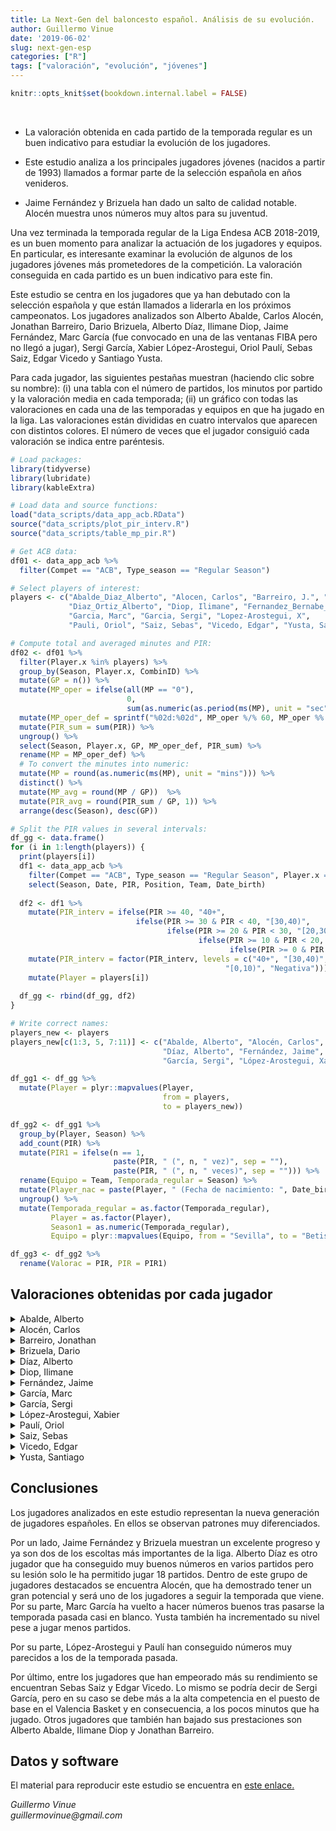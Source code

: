 ```yaml
---
title: La Next-Gen del baloncesto español. Análisis de su evolución.
author: Guillermo Vinue
date: '2019-06-02'
slug: next-gen-esp
categories: ["R"]
tags: ["valoración", "evolución", "jóvenes"]
---
```


```r
knitr::opts_knit$set(bookdown.internal.label = FALSE)
```

<br>

* La valoración obtenida en cada partido de la temporada regular es un buen indicativo para estudiar la evolución de los jugadores. 

* Este estudio analiza a los principales jugadores jóvenes (nacidos a partir de 1993) llamados a formar parte de la selección española en años venideros.

* Jaime Fernández y Brizuela han dado un salto de calidad notable. Alocén muestra unos números muy altos para su juventud.

Una vez terminada la temporada regular de la Liga Endesa ACB 2018-2019, es un buen momento para analizar la actuación de los jugadores y equipos. En particular, es interesante examinar la evolución de algunos de los jugadores jóvenes más prometedores de la competición. La valoración conseguida en cada partido es un buen indicativo para este fin. 

Este estudio se centra en los jugadores que ya han debutado con la selección española y que están llamados a liderarla en los próximos campeonatos. Los jugadores analizados son Alberto Abalde, Carlos Alocén, Jonathan Barreiro, Dario Brizuela, Alberto Díaz, Ilimane Diop, Jaime Fernández, Marc García (fue convocado en una de las ventanas FIBA pero no llegó a jugar), Sergi García, Xabier López-Arostegui, Oriol Paulí, Sebas Saiz, Edgar Vicedo y Santiago Yusta.

Para cada jugador, las siguientes pestañas muestran (haciendo clic sobre su nombre): (i) una tabla con el número de partidos, los minutos por partido y la valoración media en cada temporada; (ii) un gráfico con todas las valoraciones en cada una de las temporadas y equipos en que ha jugado en la liga. Las valoraciones están divididas en cuatro intervalos que aparecen con distintos colores. El número de veces que el jugador consiguió cada valoración se indica entre paréntesis. 

```r
# Load packages:
library(tidyverse)
library(lubridate)
library(kableExtra)
```

```r
# Load data and source functions:
load("data_scripts/data_app_acb.RData")
source("data_scripts/plot_pir_interv.R")
source("data_scripts/table_mp_pir.R")
```

```r
# Get ACB data:
df01 <- data_app_acb %>% 
  filter(Compet == "ACB", Type_season == "Regular Season")

# Select players of interest:
players <- c("Abalde_Diaz_Alberto", "Alocen, Carlos", "Barreiro, J.", "Brizuela, Dario", 
             "Diaz_Ortiz_Alberto", "Diop, Ilimane", "Fernandez_Bernabe_Jaime",
             "Garcia, Marc", "Garcia, Sergi", "Lopez-Arostegui, X",
             "Pauli, Oriol", "Saiz, Sebas", "Vicedo, Edgar", "Yusta, Santiago")

# Compute total and averaged minutes and PIR:
df02 <- df01 %>% 
  filter(Player.x %in% players) %>%
  group_by(Season, Player.x, CombinID) %>%
  mutate(GP = n()) %>%
  mutate(MP_oper = ifelse(all(MP == "0"), 
                          0,
                          sum(as.numeric(as.period(ms(MP), unit = "sec")), na.rm = TRUE))) %>%
  mutate(MP_oper_def = sprintf("%02d:%02d", MP_oper %/% 60, MP_oper %% 60)) %>%
  mutate(PIR_sum = sum(PIR)) %>%
  ungroup() %>%
  select(Season, Player.x, GP, MP_oper_def, PIR_sum) %>%
  rename(MP = MP_oper_def) %>%
  # To convert the minutes into numeric:
  mutate(MP = round(as.numeric(ms(MP), unit = "mins"))) %>%
  distinct() %>%
  mutate(MP_avg = round(MP / GP))  %>%
  mutate(PIR_avg = round(PIR_sum / GP, 1)) %>% 
  arrange(desc(Season), desc(GP))
```

```r
# Split the PIR values in several intervals:
df_gg <- data.frame()
for (i in 1:length(players)) {
  print(players[i])
  df1 <- data_app_acb %>%
    filter(Compet == "ACB", Type_season == "Regular Season", Player.x == players[i]) %>%
    select(Season, Date, PIR, Position, Team, Date_birth) 
  
  df2 <- df1 %>%
    mutate(PIR_interv = ifelse(PIR >= 40, "40+", 
                            ifelse(PIR >= 30 & PIR < 40, "[30,40)",
                                   ifelse(PIR >= 20 & PIR < 30, "[20,30)",
                                          ifelse(PIR >= 10 & PIR < 20, "[10,20)",
                                                 ifelse(PIR >= 0 & PIR < 10, "[0,10)", "Negativa")))))) %>%
    mutate(PIR_interv = factor(PIR_interv, levels = c("40+", "[30,40)", "[20,30)", "[10,20)", 
                                                "[0,10)", "Negativa"))) %>%
    mutate(Player = players[i])
  
  df_gg <- rbind(df_gg, df2)
}

# Write correct names:
players_new <- players
players_new[c(1:3, 5, 7:11)] <- c("Abalde, Alberto", "Alocén, Carlos", "Barreiro, Jonathan", 
                                  "Díaz, Alberto", "Fernández, Jaime", "García, Marc", 
                                  "García, Sergi", "López-Arostegui, Xabier", "Paulí, Oriol")

df_gg1 <- df_gg %>%
  mutate(Player = plyr::mapvalues(Player, 
                                  from = players,
                                  to = players_new))

df_gg2 <- df_gg1 %>%
  group_by(Player, Season) %>%
  add_count(PIR) %>%
  mutate(PIR1 = ifelse(n == 1, 
                       paste(PIR, " (", n, " vez)", sep = ""),
                       paste(PIR, " (", n, " veces)", sep = ""))) %>%
  rename(Equipo = Team, Temporada_regular = Season) %>%
  mutate(Player_nac = paste(Player, " (Fecha de nacimiento: ", Date_birth, ")", sep = "")) %>%
  ungroup() %>%
  mutate(Temporada_regular = as.factor(Temporada_regular), 
         Player = as.factor(Player),
         Season1 = as.numeric(Temporada_regular),
         Equipo = plyr::mapvalues(Equipo, from = "Sevilla", to = "Betis")) 

df_gg3 <- df_gg2 %>%
  rename(Valorac = PIR, PIR = PIR1)
```

## Valoraciones obtenidas por cada jugador 

<details><summary>Abalde, Alberto</summary>
<p>

```r
tab1 <- table_mp_pir(df02, players[1])
kable(tab1, format = "html", caption = "") %>% kable_styling(full_width = FALSE, font_size = 13) 
```

```r
plot_pir_interv(df_gg3, players_new[1])
```

Alberto Abalde ha jugado 27 partidos de la temporada regular 2018-2019 en los que ha promediado 18 minutos por encuentro. Sus minutos y valoración por partido han descendido respecto a las dos temporadas anteriores. En el gráfico con sus valoraciones, se observa cómo Abalde ha bajado sus prestaciones. En la temporada 2016-2017, jugando en el Joventut de Badalona, el jugador gallego consiguió valorar al menos 14 en 10 partidos, con un tope de 26. En la 2017-2018, en su primera temporada con el Valencia Basket solo superó los 14 de valoración en 5 ocasiones. Y en lo que respecta a la 2018-2019, solo ha superado los 14 en 3 partidos. En ninguna de las dos últimas campañas ha logrado llegar a los 20 créditos de valoración. Por otro lado, durante esta campaña ha valorado negativamente en cuatro partidos, su segunda peor marca tras la temporada 2014-2015.

</p>
</details>

<details><summary>Alocén, Carlos</summary>
<p>

```r
tab2 <- table_mp_pir(df02, players[2])
kable(tab2, format = "html", caption = "") %>% kable_styling(full_width = FALSE)
```

```r
plot_pir_interv(df_gg3, players_new[2])
```

Carlos Alocén ha jugado 32 partidos de la temporada regular 2018-2019 en los que ha promediado 15 minutos por encuentro. Alocén, de 18 años, es el jugador más joven de los incluidos en este estudio. Pese a ello, ha logrado números muy meritorios que muestran un importante salto de calidad. Hasta en cuatro partidos ha valorado 14 o más, llegando a los 21 en una ocasión. Sin embargo, su inexperiencia todavía le hace ser un poco irregular y hasta en 5 partidos ha obtenido una valoración negativa. 

</p>
</details>

<details><summary>Barreiro, Jonathan</summary>
<p>

```r
tab3 <- table_mp_pir(df02, players[3])
kable(tab3, format = "html", caption = "") %>% kable_styling(full_width = FALSE, font_size = 16)
```

```r
plot_pir_interv(df_gg3, players_new[3])
```

Jonathan Barreiro ha jugado 32 partidos de la temporada regular 2018-2019 en los que ha promediado 16 minutos por encuentro, números similares a los de la temporada pasada. Su valoración media ha bajado. En la temporada 2017-2018, Barreiro consiguió llegar a los 10 de valoración en 5 partidos y solo valoró negativo en 2 ocasiones (en contraposición a las 9 de la 2016-2017). Sin embargo, sus números esta temporada en general han descendido. Pese a que de nuevo ha logrado al menos 10 de valoración en 5 partidos, obtuvo una puntuación negativa en 10 ocasiones, lo que es su peor registro hasta la fecha.
</p>
</details>

<details><summary>Brizuela, Dario</summary>
<p>
```r
tab4 <- table_mp_pir(df02, players[4])
kable(tab4, format = "html", caption = "") %>% kable_styling(full_width = FALSE, font_size = 11)
```

```r
plot_pir_interv(df_gg3, players_new[4])
```

Dario Brizuela ha jugado 30 partidos de la temporada regular 2018-2019 en los que ha promediado 24 minutos por encuentro, más que nunca en su carrera. Su gráfico de valoraciones demuestra su notable progreso. Brizuela ya dejó alguna muestra de su potencial al valorar 33 en un partido de la 2015-2016 o 26 en otro partido de la temporada pasada. Pero es esta temporada en la que sus números se han disparado. Ha conseguido valorar 18 o más en 8 partidos con un máximo de 30. Por primera vez en su carrera no ha valorado negativo en ningún partido.
</p>
</details>

<details><summary>Díaz, Alberto</summary>
<p>
```r
tab5 <- table_mp_pir(df02, players[5])
kable(tab5, format = "html", caption = "") %>% kable_styling(full_width = FALSE, font_size = 11)
```

```r
plot_pir_interv(df_gg3, players_new[5])
```

A causa de una lesión, Alberto Díaz solo ha podido jugar 18 partidos de la temporada regular 2018-2019 en los que ha promediado 17 minutos por encuentro. Es de destacar que en las cuatro anteriores temporadas solo se había perdido dos partidos. Según el gráfico, desde su vuelta al Unicaja en la 2015-2016, el jugador malagueño presenta números relevantes, llegando a los 14 créditos en varios partidos. Pero es esta temporada en la que se observa un paso adelante. Por primera vez con el Unicaja ha superado los 20 de valoración, igualando su mejor marca (22) que obtuvo con el Fuenlabrada. Además, no ha valorado negativo en ninguna ocasión. 
</p>
</details>

<details><summary>Diop, Ilimane</summary>
<p>
```r
tab6 <- table_mp_pir(df02, players[6])
kable(tab6, format = "html", caption = "") %>% kable_styling(full_width = FALSE, font_size = 13)
```

```r
plot_pir_interv(df_gg3, players_new[6])
```

Por primera vez en su carrera, Ilmane Diop ha jugado todos los partidos de la temporada regular, en los que ha promediado 14 minutos por encuentro, en línea con las tres temporadas anteriores. Sus números mejoraron la temporada pasada en la que por primera vez consiguió valorar más de 20. En cambio, sus números han empeorado esta campaña. Pese a que ha conseguido su récord de valoración con 25, hasta en 7 partidos ha valorado negativo.
</p>
</details>

<details><summary>Fernández, Jaime</summary>
<p>
```r
tab7 <- table_mp_pir(df02, players[7])
kable(tab7, format = "html", caption = "") %>% kable_styling(full_width = FALSE, font_size = 11)
```

```r
plot_pir_interv(df_gg3, players_new[7], text_label = 2)
```

Jaime Fernández ha jugado 28 partidos de la temporada regular 2018-2019 en los que ha promediado 24 minutos por encuentro. Estuvo 8 semanas de baja por una lesión. Pese a ello, se observa claramente que el jugador madrileño ha experimentado un gran progreso en las dos últimas temporadas, en las que ha conseguido alcanzar al menos 17 de valoración en numerosas ocasiones. La temporada pasada lo hizo 10 veces con el Andorra (5 de ellas valorando 20 o más) y esta temporada con el Unicaja no solo lo ha vuelto a conseguir en 10 partidos, sino que ha logrado superar los 30 de valoración en 3 de ellos. Hasta el momento de su lesión en los cuartos de final de la Copa del Rey, era el único jugador de la liga junto a Will Thomas y Colton Iverson que había sido capaz de hacer 30 de valoración en 3 ocasiones.
</p>
</details>

<details><summary>García, Marc</summary>
<p>
```r
tab8 <- table_mp_pir(df02, players[8])
kable(tab8, format = "html", caption = "") %>% kable_styling(full_width = FALSE, font_size = 15)
```

```r
plot_pir_interv(df_gg3, players_new[8])
```

Marc García ha jugado 29 partidos de la temporada regular 2018-2019 en los que ha promediado 14 minutos por encuentro y ha conseguido su mejor valoración media. En el gráfico se observa que ha mejorado sus números respecto a las dos temporadas en las que participó activamente en la liga (en la 2017-2018 pertenecía al equipo del FC Barcelona Lassa B de la LEB Oro). En la 2018-2019 ha conseguido valorar 12 o más en 8 partidos con un tope de 23 (y cuatro veces ha llegado a 20). En toda su carrera solo había conseguido superar los 9 de valoración en un partido durante la temporada en la que jugó en el Real Betis Energía Plus.
</p>
</details>

<details><summary>García, Sergi</summary>
<p>
```r
tab9 <- table_mp_pir(df02, players[9])
kable(tab9, format = "html", caption = "") %>% kable_styling(full_width = FALSE, font_size = 13)
```

```r
plot_pir_interv(df_gg3, players_new[9])
```

Sergi García ha jugado 23 partidos de la temporada regular 2018-2019 en los que ha promediado 9 minutos por encuentro. En el gráfico se observa con nitidez que el jugador balear ha visto frenada su progresión esta temporada. En las dos anteriores temporadas jugando con el Tecnyconta Zaragoza había conseguido valoraciones altas, superando los 15 créditos en varias ocasiones con un máximo de 24 (aunque hasta en 6 partidos hizo una valoración negativa). Por el contrario, esta temporada apenas ha gozado de oportunidades en el Valencia Basket y los partidos en los que ha jugado solo consiguió superar los 7 de valoración en tres partidos. En cambio, en dos de los últimos partidos que ha jugado con el Manresa ha hecho 10 y 16 de valoración.
</p>
</details>

<details><summary>López-Arostegui, Xabier</summary>
<p>
```r
tab10 <- table_mp_pir(df02, players[10])
kable(tab10, format = "html", caption = "") %>% kable_styling(full_width = FALSE)
```

```r
plot_pir_interv(df_gg3, players_new[10])
```

Xabier López-Arostegui ha jugado 33 partidos de la temporada regular 2018-2019 en los que ha promediado 18 minutos por encuentro y 5.5 de valoración, números muy similares a la temporada pasada, lo cual también se aprecia en su gráfico. Sus valoraciones más altas sí que son un poco peores, ya que ha hecho 9 o más de valoración en 8 partidos, por los 12 de la 2017-2018, pero a su favor se observa que ha conseguido reducir los partidos con valoración negativa.
</p>
</details>

<details><summary>Paulí, Oriol</summary>
<p>
```r
tab11 <- table_mp_pir(df02, players[11])
kable(tab11, format = "html", caption = "") %>% kable_styling(full_width = FALSE, font_size = 15)
```

```r
plot_pir_interv(df_gg3, players_new[11])
```

Por primera vez en su carrera, Oriol Paulí ha jugado todos los partidos de la temporada regular, en los que ha promediado 14 minutos por encuentro. Su valoración media ha sido la misma que la temporada pasada, pero en el gráfico se observa un ligero crecimiento en su juego ya que esta temporada ha conseguido sus tres mejores valoraciones en toda su carrera con 22, 19 y 18. Sin embargo, su cuarta mejor valoración ha sido 11, lo que indica todavía cierta irregularidad en su juego. En cuatro partidos su valoración fue 0 y en otros tres, negativa.
</p>
</details>

<details><summary>Saiz, Sebas</summary>
<p>
```r
tab12 <- table_mp_pir(df02, players[12])
kable(tab12, format = "html", caption = "") %>% kable_styling(full_width = FALSE)
```

```r
plot_pir_interv(df_gg3, players_new[12])
```

Sebas Saiz ha jugado 32 partidos de la temporada regular 2018-2019 en los que ha promediado 12 minutos y 4.3 créditos de valoración por encuentro. El jugador madrileño ha empeorado claramente sus números, seguramente perjudicado por la manera de atacar del Tenerife, que está muy enfocada a terminar sus posesiones con un tiro de tres y no jugar demasiado por dentro con sus pívots. A diferencia de su temporada en el Burgos, en la que consiguió al menos 17 de valoración en 8 encuentros, esta temporada Sebas Saiz solo ha superado los 15 dos veces. Además ha valorado negativo en 8 partidos. 
</p>
</details>

<details><summary>Vicedo, Edgar</summary>
<p>
```r
tab13 <- table_mp_pir(df02, players[13])
kable(tab13, format = "html", caption = "") %>% kable_styling(full_width = FALSE, font_size = 12)
```

```r
plot_pir_interv(df_gg3, players_new[13])
```

Edgar Vicedo ha jugado todos los partidos de la temporada regular por vez primera en su trayectoria, en los que ha promediado 12 minutos y 2.9 de valoración por encuentro, lo que muestra un claro descenso en sus prestaciones. Vicedo había conseguido números muy buenos la pasada temporada, en la que superó los 16 de valoración en 6 partidos, consiguiendo los 23 en uno de ellos. Esta tendencia positiva se ha detenido esta campaña. Solo ha superado los 9 de valoración en 2 partidos y hasta en 8 ocasiones ha valorado negativo.
</p>
</details>

<details><summary>Yusta, Santiago</summary>
<p>
```r
tab14 <- table_mp_pir(df02, players[14])
kable(tab14, format = "html", caption = "") %>% kable_styling(full_width = FALSE, font_size = 13)
```

```r
plot_pir_interv(df_gg3, players_new[14])
```

Santiago Yusta ha jugado 20 partidos de la temporada regular 2018-2019 en los que ha promediado 16 minutos por encuentro (ha jugado menos partidos, pero su promedio en minutos es el más alto hasta la fecha y ha conseguido su mejor media de valoración). En el gráfico se aprecia que sus números son similares en sus últimas cuatro temporadas. La única diferencia es que esta temporada no ha conseguido llegar a los 20 en ningún partido. Sin embargo, ha reducido sus valoraciones negativas a solo dos encuentros. La temporada pasada valoró negativo hasta en 6 ocasiones, llegando incluso a dos -5.
</p>
</details>


## Conclusiones

Los jugadores analizados en este estudio representan la nueva generación de jugadores españoles. En ellos se observan patrones muy diferenciados.

Por un lado, Jaime Fernández y Brizuela muestran un excelente progreso y ya son dos de los escoltas más importantes de la liga. Alberto Díaz es otro jugador que ha conseguido muy buenos números en varios partidos pero su lesión solo le ha permitido jugar 18 partidos. Dentro de este grupo de jugadores destacados se encuentra Alocén, que ha demostrado tener un gran potencial y será uno de los jugadores a seguir la temporada que viene. Por su parte, Marc García ha vuelto a hacer números buenos tras pasarse la temporada pasada casi en blanco. Yusta también ha incrementado su nivel pese a jugar menos partidos.

Por su parte, López-Arostegui y Paulí han conseguido números muy parecidos a los de la temporada pasada.

Por último, entre los jugadores que han empeorado más su rendimiento se encuentran Sebas Saiz y Edgar Vicedo. Lo mismo se podría decir de Sergi García, pero en su caso se debe más a la alta competencia en el puesto de base en el Valencia Basket y en consecuencia, a los pocos minutos que ha jugado. Otros jugadores que también han bajado sus prestaciones son Alberto Abalde, Ilimane Diop y Jonathan Barreiro.

## Datos y software

El material para reproducir este estudio se encuentra en [este enlace.](https://github.com/guivivi/sportsandvisualdata/tree/master/content/post/data_scripts)

*Guillermo Vinue*\
*guillermovinue@gmail.com*